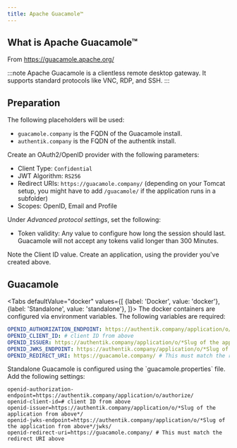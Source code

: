 ```yaml
---
title: Apache Guacamole™
---
```


## What is Apache Guacamole™

From https://guacamole.apache.org/

:::note
Apache Guacamole is a clientless remote desktop gateway. It supports standard protocols like VNC, RDP, and SSH.
:::

## Preparation

The following placeholders will be used:

- `guacamole.company` is the FQDN of the Guacamole install.
- `authentik.company` is the FQDN of the authentik install.

Create an OAuth2/OpenID provider with the following parameters:

- Client Type: `Confidential`
- JWT Algorithm: `RS256`
- Redirect URIs: `https://guacamole.company/` (depending on your Tomcat setup, you might have to add `/guacamole/` if the application runs in a subfolder)
- Scopes: OpenID, Email and Profile

Under *Advanced protocol settings*, set the following:

- Token validity: Any value to configure how long the session should last. Guacamole will not accept any tokens valid longer than 300 Minutes.

Note the Client ID value. Create an application, using the provider you've created above.

## Guacamole


<Tabs
  defaultValue="docker"
  values={[
    {label: 'Docker', value: 'docker'},
    {label: 'Standalone', value: 'standalone'},
  ]}>
  <TabItem value="docker">
    The docker containers are configured via environment variables. The following variables are required:

```yaml
OPENID_AUTHORIZATION_ENDPOINT: https://authentik.company/application/o/authorize/
OPENID_CLIENT_ID: # client ID from above
OPENID_ISSUER: https://authentik.company/application/o/*Slug of the application from above*/
OPENID_JWKS_ENDPOINT: https://authentik.company/application/o/*Slug of the application from above*/jwks/
OPENID_REDIRECT_URI: https://guacamole.company/ # This must match the redirect URI above
```
  </TabItem>
  <TabItem value="standalone">
    Standalone Guacamole is configured using the `guacamole.properties` file. Add the following settings:

```
openid-authorization-endpoint=https://authentik.company/application/o/authorize/
openid-client-id=# client ID from above
openid-issuer=https://authentik.company/application/o/*Slug of the application from above*/
openid-jwks-endpoint=https://authentik.company/application/o/*Slug of the application from above*/jwks/
openid-redirect-uri=https://guacamole.company/ # This must match the redirect URI above
```
  </TabItem>
</Tabs>
